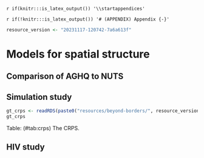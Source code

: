 `r if(knitr:::is_latex_output()) '\\startappendices'`

`r if(!knitr:::is_latex_output()) '# (APPENDIX) Appendix {-}'` 

<!-- If you feel it necessary to include an appendix, it goes here. The first appendix should include the commands above. -->

```r
resource_version <- "20231117-120742-7a6a613f"
```

# Models for spatial structure

## Comparison of AGHQ to NUTS {#aghq-nuts}

## Simulation study {#simulation-appendix}

```r
gt_crps <- readRDS(paste0("resources/beyond-borders/", resource_version, "/depends/gt_crps.rds"))
gt_crps
```

Table: (\#tab:crps) The CRPS.

## HIV study {#hiv-appendix}
